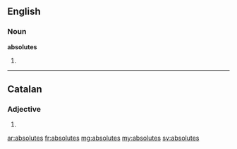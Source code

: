 ==English==

===Noun===
'''absolutes'''

# {{plural of|absolute}}

----

==Catalan==

===Adjective===
{{ca-adj-form|f|p}}
# {{feminine plural of|absolut|lang=ca}}

[[ar:absolutes]]
[[fr:absolutes]]
[[mg:absolutes]]
[[my:absolutes]]
[[sv:absolutes]]
